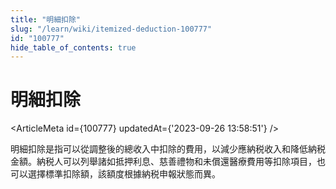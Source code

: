 ```yaml
---
title: "明細扣除"
slug: "/learn/wiki/itemized-deduction-100777"
id: "100777"
hide_table_of_contents: true
---
```



# 明細扣除

<ArticleMeta id={100777} updatedAt={'2023-09-26 13:58:51'} />
<div className='border-solid border-b border-t-0 my-4 border-[var(--ifm-color-gray-300)]' />

明細扣除是指可以從調整後的總收入中扣除的費用，以減少應納税收入和降低納税金額。納税人可以列舉諸如抵押利息、慈善禮物和未償還醫療費用等扣除項目，也可以選擇標準扣除額，該額度根據納税申報狀態而異。
